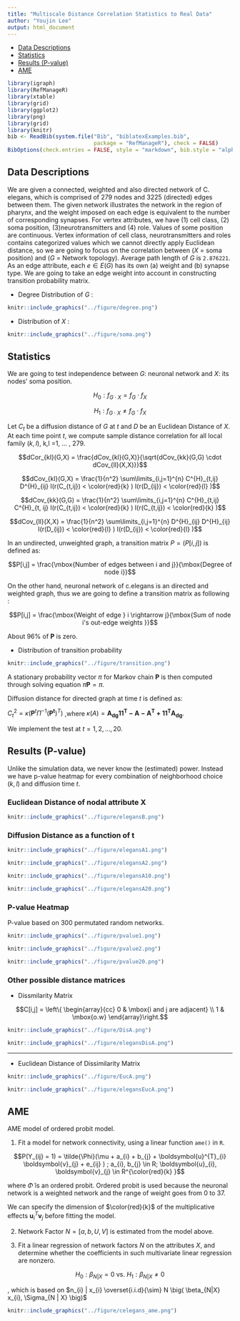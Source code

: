 ```yaml
---
title: "Multiscale Distance Correlation Statistics to Real Data"
author: "Youjin Lee"
output: html_document
---
```


- [Data Descriptions](# data)
- [Statistics](# statistics)
- [Results (P-value)](# results)
- [AME](# AME)

```r
library(igraph)
library(RefManageR)
library(xtable)
library(grid)
library(ggplot2)
library(png)
library(grid)
library(knitr)
bib <- ReadBib(system.file("Bib", "biblatexExamples.bib", 
                           package = "RefManageR"), check = FALSE)
BibOptions(check.entries = FALSE, style = "markdown", bib.style = "alphabetic", cite.style = 'alphabetic')
```


## Data Descriptions
<a name=" data"/>

 We are given a connected, weighted and also directed network of C. elegans, which is comprised of 279 nodes and 3225 (directed) edges between them. The given network illustrates the network in the region of pharynx, and the weight imposed on each edge is equivalent to the number of corresponding synapses. For vertex attributes, we have (1) cell class, (2)  soma position, (3)neurotransmitters and (4) role. Values of some position are continuous. Vertex information of cell class, neurotransmitters and roles contains categorized values which we cannot directly apply Euclidean distance, so we are going to focus on the correlation between ($X$ = soma position) and ($G$ = Network topology). Average path length of $G$ is ``2.876221``. As an edge attribute, each $e \in E(G)$ has its own (a) weight and (b) synapse type. We are going to take an edge weight into account in constructing transition probability matrix.  


- Degree Distribution of $G$ : 

```r
knitr::include_graphics("../figure/degree.png")
```

- Distribution of $X$ : 

```r
knitr::include_graphics("../figure/soma.png")
```



## Statistics
<a name=" statistics"/>

We are going to test independence between $G$: neuronal network and $X$: its nodes' soma position.

$$H_{0} : f_{G \cdot X} = f_{G} \cdot f_{X}$$

$$H_{1} : f_{G \cdot X} \neq f_{G} \cdot f_{X}$$


Let $C_{t}$ be a diffusion distance of $G$ at $t$ and $D$ be an Euclidean Distance of $X$. At each time point $t,$ we compute sample distance correlation for all local family ($k,l$), k,l =1, ... , 279. 

$$dCor_{kl}(G,X) = \frac{dCov_{kl}(G,X)}{\sqrt{dCov_{kk}(G,G) \cdot dCov_{ll}(X,X)}}$$


$$dCov_{kl}(G,X) = \frac{1}{n^2} \sum\limits_{i,j=1}^{n} C^{H}_{t,ij} D^{H}_{ij} I(r(C_{t,ij}) < \color{red}{k} ) I(r(D_{ij}) < \color{red}{l} )$$

$$dCov_{kk}(G,G) = \frac{1}{n^2} \sum\limits_{i,j=1}^{n} C^{H}_{t,ij} C^{H}_{t, ij} I(r(C_{t,ij}) < \color{red}{k} ) I(r(C_{t,ij}) < \color{red}{k} )$$

$$dCov_{ll}(X,X) = \frac{1}{n^2} \sum\limits_{i,j=1}^{n} D^{H}_{ij} D^{H}_{ij} I(r(D_{ij}) < \color{red}{l} ) I(r(D_{ij}) < \color{red}{l} )$$

In an undirected, unweighted graph, a transition matrix $P = (P[i,j])$ is defined as:

$$P[i,j] = \frac{\mbox{Number of edges between i and j}}{\mbox{Degree of node i}}$$

On the other hand, neuronal network of c.elegans is an directed and weighted graph, thus we are going to define a transition matrix as following :

$$P[i,j] = \frac{\mbox{Weight of edge } i \rightarrow j}{\mbox{Sum of node i's out-edge weights }}$$

About 96$\%$ of $\boldsymbol{P}$ is zero.

- Distribution of transition probability 

```r
knitr::include_graphics("../figure/transition.png")
```


A stationary probability vector $\pi$ for Markov chain $\boldsymbol{P}$ is then computed through solving equation $\pi \boldsymbol{P} = \pi.$

Diffusion distance for directed graph at time $t$ is defined as:

$C^2_{t} = \kappa \big( \boldsymbol{P}^{t} \Pi^{-1} (\boldsymbol{P^{t}})^{T}    \big)$
,where $\kappa (A) = \boldsymbol{A_{dg} 1 1^{T} - A - A^{T} + 1 1^{T} A_{dg}}.$

We implement the test at $t = 1, 2, ..., 20.$

## Results (P-value)
<a name=" results"/>

Unlike the simulation data, we never know the (estimated) power. Instead we have p-value heatmap for every combination of neighborhood choice $(k,l)$ and diffusion time $t.$

### Euclidean Distance of nodal attribute X

```r
knitr::include_graphics("../figure/elegansB.png")
```


### Diffusion Distance as a function of t

```r
knitr::include_graphics("../figure/elegansA1.png")
```
```r
knitr::include_graphics("../figure/elegansA2.png")
```
```r
knitr::include_graphics("../figure/elegansA10.png")
```
```r
knitr::include_graphics("../figure/elegansA20.png")
```


### P-value Heatmap


P-value based on 300 permutated random networks.

```r
knitr::include_graphics("../figure/pvalue1.png")
```
```r
knitr::include_graphics("../figure/pvalue2.png")
```
```r
knitr::include_graphics("../figure/pvalue20.png")
```


### Other possible distance matrices

- Dissmilarity Matrix


$$C[i,j] = \left\{ \begin{array}{cc}  0 & \mbox{i and j are adjacent} \\ 1  & \mbox{o.w}   \end{array}\right.$$


```r
knitr::include_graphics("../figure/DisA.png")
```
```r
knitr::include_graphics("../figure/elegansDisA.png")
```


<hr />


- Euclidean Distance of Dissimilarity Matrix



```r
knitr::include_graphics("../figure/EucA.png")
```
```r
knitr::include_graphics("../figure/elegansEucA.png")
```



## AME
<a name=" AME"/>


AME model of ordered probit model.

1.  Fit a model for network connectivity, using a linear function ``ame()`` in ``R``.

$$P(Y_{ij} = 1) = \tilde{\Phi}(\mu + a_{i} + b_{j} + \boldsymbol{u}^{T}_{i} \boldsymbol{v}_{j} + e_{ij} )  ; a_{i}, b_{j} \in R; \boldsymbol{u}_{i}, \boldsymbol{v}_{j} \in R^{\color{red}{k} }$$

where $\tilde{\Phi}$ is an ordered probit. Ordered probit is used because the neuronal network is a weighted network and the range of weight goes from 0 to 37.

  We can specify the dimension of $\color{red}{k}$ of the multiplicative effects $\boldsymbol{u}^{T}_{i} \boldsymbol{v}_{j}$ before fitting the model.

2. Network Factor $N = [a,b, U, V]$ is estimated from the model above.

3. Fit a linear regression of network factors $N$ on the attributes $X$, and determine whether the coefficients in such multivariate linear regression are nonzero.

$$H_{0} : \beta_{N | X} = 0 \mbox{    vs.    } H_{1}: \beta_{N | X} \neq 0$$

  , which is based on $n_{i} | x_{i}  \overset{i.i.d}{\sim} N \big( \beta_{N|X} x_{i}, \Sigma_{N | X} \big)$


```r
knitr::include_graphics("../figure/celegans_ame.png")
```






